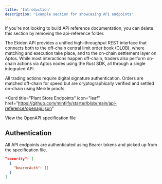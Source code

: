 ```yaml
---
title: 'Introduction'
description: 'Example section for showcasing API endpoints'
---
```


<Note>
  If you're not looking to build API reference documentation, you can delete
  this section by removing the api-reference folder.
</Note>

The Ekiden API provides a unified high-throughput REST interface that connects both to the off-chain central limit order book (CLOB), where matching and execution take place, and to the on-chain settlement layer on Aptos.
While most interactions happen off-chain, traders also perform on-chain actions via Aptos nodes using the Rust SDK, all through a single integrated API. 

All trading actions require digital signature authentication. Orders are matched off-chain for speed but are cryptographically verified and settled on-chain using Merkle proofs.

<Card
  title="Plant Store Endpoints"
  icon="leaf"
  href="https://github.com/mintlify/starter/blob/main/api-reference/openapi.json"
>
  View the OpenAPI specification file
</Card>

## Authentication

All API endpoints are authenticated using Bearer tokens and picked up from the specification file.

```json
"security": [
  {
    "bearerAuth": []
  }
]
```
